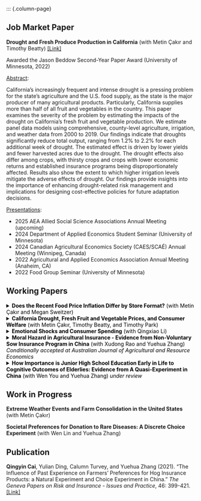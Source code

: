 
::: {.column-page}


## Job Market Paper
**Drought and Fresh Produce Production in California**
(with Metin Çakır and Timothy Beatty) <a href="JMP_Cai.pdf" target="_blank">[Link]</a>

Awarded the Jason Beddow Second-Year Paper Award (University of Minnesota, 2022)

<u>Abstract</u>: 

California's increasingly frequent and intense drought is a pressing problem for the state’s agriculture and the U.S. food supply, as the state is the major producer of many agricultural products. Particularly, California supplies more than half of all fruit and vegetables in the country. This paper examines the severity of the problem by estimating the impacts of the drought on California’s fresh fruit and vegetable production. We estimate panel data models using comprehensive, county-level agriculture, irrigation, and weather data from 2000 to 2019. Our findings indicate that droughts significantly reduce total output, ranging from 1.2\% to 2.2\% for each additional week of drought. The estimated effect is driven by lower yields and fewer harvested acres due to the drought. The drought effects also differ among crops, with thirsty crops and crops with lower economic returns and established insurance programs being disproportionately affected. Results also show the extent to which higher irrigation levels mitigate the adverse effects of drought. Our findings provide insights into the importance of enhancing drought-related risk management and implications for designing cost-effective policies for future adaptation decisions.

<u>Presentations</u>:

- 2025 AEA Allied Social Science Associations Annual Meeting (upcoming)  
- 2024 Department of Applied Economics Student Seminar (University of Minnesota)
- 2024 Canadian Agricultural Economics Society (CAES/SCAÉ) Annual Meeting (Winnipeg, Canada)
- 2022 Agricultural and Applied Economics Association Annual Meeting (Anaheim, CA)
- 2022 Food Group Seminar (University of Minnesota)


## Working Papers
<details><summary style="color: black;">**Does the Recent Food Price Inflation Differ by Store Format?** (with Metin Çakır and Megan Sweitzer) </summary> <u>Abstract</u>: Recent spikes in food prices have raised significant economic concerns in the United States. Understanding how food price inflation varies across store formats provides valuable insights into consumer behavior and the strategies retailers employ during economic downturns. In this study, we use retail scanner data to construct price indices by store format for various food product groups, allowing us to estimate differences in the rates of price changes across stores. We then estimate a structural store-choice model to examine how these differential rates of price changes affect consumers' preferences for different store formats. Our findings reveal that food price inflation rates vary significantly by store format, with nontraditional stores generally experiencing lower inflation rates than traditional stores across most food categories. These differential price changes also influence consumer store and product choices.</details>


<details><summary style="color: black;">**California Drought, Fresh Fruit and Vegetable Prices, and Consumer Welfare** (with Metin Çakır, Timothy Beatty, and Timothy Park) </summary> <u>Abstract</u>: California produces more than a third of all vegetables and two-thirds of all fruits and nuts in the United States and is the largest producer of over fifty fruits, vegetables, and tree nuts. Meanwhile, California agriculture faces important challenges due to sustained drought with increasing frequency and severity across the state since 2011. This article estimates the effect of the recent California drought on the retail prices of fresh fruits and vegetables (FFV) using panel data models. We build a dataset comprising detailed information on FFV prices and the drought. Specifically, we construct a monthly panel price index for fresh fruits and vegetables using retail scanner data and obtain California's county-level historical drought data from the United States Drought Monitor. In our estimation, we account for the heterogeneous effects of the drought across products and space. Our main finding is that the drought had a positive and significant effect on FFV prices. This effect is generally larger on fruits than vegetables and is robust to alternative measures of drought and model specifications. Furthermore, we find that the drought's impacts on production and imports are among the significant determinants of its overall effect on prices.</details>


 <details><summary style="color: black;">**Emotional Shocks and Consumer Spending** (with Qingxiao Li) </summary> <u>Abstract</u>: We examine the impact of emotional shocks on consumer spending behaviors by leveraging the unexpected outcomes of professional football games as a natural experiment. Using scanner data from consumers, we analyze changes in spending on food and alcohol in response to these emotional events. We compile a dataset that encompasses NFL regular seasons from 2004 to 2019 and link it with the purchase records of 83,755 households. Conditioning our analysis on the Las Vegas pregame point spread, we find that (i) unexpected losses by the home team lead to a significant increase in spending on food, particularly indulgent options, and alcohol; (ii) losses in closely contested games result in positive but smaller effects on consumer spending; (iii) unexpected wins by the home team lead to a reduction in spending, with a more pronounced effect compared to unexpected losses; and (iv) the effects of upset losses and wins on spending are more substantial during high-stakes games, early games, and among households with strong sports affiliations. Our results are further supported by various heterogeneity analyses and robustness checks. These findings enhance our understanding of individual responses to unexpected emotional shocks and provide evidence for the role of emotions in consumer behavior.</details>




<details><summary style="color: black;">**Moral Hazard in Agricultural Insurance - Evidence from Non-Voluntary Sow Insurance Program in China** (with Xudong Rao and Yuehua Zhang) *Conditionally accepted at Australian Journal of Agricultural and Resource Economics* </summary> <u>Abstract</u>: Agricultural insurance has not yet lived up to its full potential despite its apparent benefits to agricultural producers. Moral hazard is suspected to be a major obstacle to the adoption of agricultural insurance, especially livestock insurance. In this study, we take advantage of a government-supported, non-voluntary sow insurance program in China and examine whether farmers being aware of having insurance coverage leads to their hazardous behaviors. We estimate these impacts by using an endogenous treatment effects model which controls for endogeneity in our treatment variable. Our results are robust and suggest that farmers’ awareness of their insurance enrollment led to statistically and economically significant differences in their sow mortality rates. Therefore, our results demonstrate the presence of hazardous behavior.</details>



<details><summary style="color: black;">**How Importance is Junior High School Education Early in Life to Cognitive Outcomes of Elderlies: Evidence from A Quasi-Experiment in China** (with Wen You and Yuehua Zhang) *under review* </summary> <u>Abstract</u>: As an important part of mental health, cognitive outcomes play a vital role in the quality of life for older adults. Identifying potential early life factors that can influence cognitive outcomes at older ages is of great public health importance. We examine the impact of obtaining junior high education early in life on the cognitive abilities of elderly individuals using a wave of longitudinal data set, the China Health and Retirement Longitudinal Study. We leverage the Cultural Revolution of 1966-1968 as a quasi-experiment identification strategy since this political event almost completely closed down junior high schools in China and created exogenous shocks to the relevant generation’s junior high education experience. We employed the instrumental variable and regression discontinuity methods using this political event as an instrument and discontinuity threshold respectively. Empirical results show that respondents who successfully obtained junior high school education early in life showed higher scores on all cognitive tests in later life. This research further excavates the long-term impact of the Cultural Revolution and provides evidence to support junior high education completion policies and programs for children.</details>



## Work in Progress
**Extreme Weather Events and Farm Consolidation in the United States** (with Metin Çakır)

**Societal Preferences for Donation to Rare Diseases: A Discrete Choice Experiment** (with Wen Lin and Yuehua Zhang)


## Publication
**Qingyin Cai**, Yulian Ding, Calumn Turvey, and Yuehua Zhang (2021). "The Influence of Past Experience on Farmers’ Preferences for Hog Insurance Products: a Natural Experiment and Choice Experiment in China." *The Geneva Papers on Risk and Insurance - Issues and Practice*, 46: 399-421. [[Link]](https://link.springer.com/article/10.1057/s41288-021-00209-7)